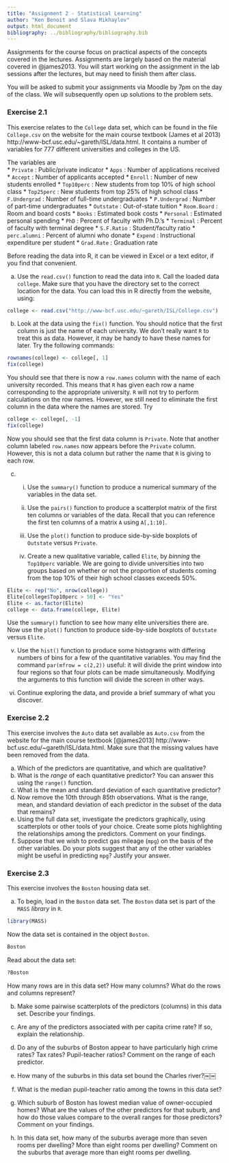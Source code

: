 ```yaml
---
title: "Assignment 2 - Statistical Learning"
author: "Ken Benoit and Slava Mikhaylov"
output: html_document
bibliography: ../bibliography/bibliography.bib
---
```


Assignments for the course focus on practical aspects of the concepts covered in the lectures. Assignments are largely based on the material covered in @james2013. You will start working on the assignment in the lab sessions after the lectures, but may need to finish them after class.

You will be asked to submit your assignments via Moodle by 7pm on the day of the class. We will subsequently open up solutions to the problem sets. 


### Exercise 2.1

This exercise relates to the `College` data set, which can be found in the file `College.csv` on the website for the main course textbook (James et al 2013) http://www-bcf.usc.edu/~gareth/ISL/data.html. It contains a number of variables for 777 different universities and colleges in the US.   

The variables are  
* `Private` : Public/private indicator
* `Apps` : Number of applications received
* `Accept` : Number of applicants accepted
* `Enroll` : Number of new students enrolled
* `Top10perc` : New students from top 10% of high school class 
* `Top25perc` : New students from top 25% of high school class 
* `F.Undergrad` : Number of full-time undergraduates
* `P.Undergrad` : Number of part-time undergraduates
* `Outstate` : Out-of-state tuition
* `Room.Board` : Room and board costs
* `Books` : Estimated book costs
* `Personal` : Estimated personal spending
* `PhD` : Percent of faculty with Ph.D.'s
* `Terminal` : Percent of faculty with terminal degree
* `S.F.Ratio` : Student/faculty ratio
* `perc.alumni` : Percent of alumni who donate
* `Expend` : Instructional expenditure per student
* `Grad.Rate` : Graduation rate

Before reading the data into R, it can be viewed in Excel or a text editor, if you find that convenient.

(a) Use the `read.csv()` function to read the data into `R`. Call the loaded data `college`. Make sure that you have the directory set to the correct location for the data.  You can load this in R directly from the website, using:
```r
college <- read.csv("http://www-bcf.usc.edu/~gareth/ISL/College.csv")
```

(b) Look at the data using the `fix()` function. You should notice that the first column is just the name of each university. We don't really want `R` to treat this as data. However, it may be handy to have these names for later. Try the following commands:
```r
rownames(college) <- college[, 1] 
fix(college)
```

You should see that there is now a `row.names` column with the name of each university recorded. This means that `R` has given each row a name corresponding to the appropriate university. `R` will not try to perform calculations on the row names. However, we still need to eliminate the first column in the data where the names are stored. Try

```r
college <- college[, -1] 
fix(college)
```

Now you should see that the first data column is `Private`. Note that another column labeled `row.names` now appears before the `Private` column. However, this is not a data column but rather the name that `R` is giving to each row.

(c)
   i. Use the `summary()` function to produce a numerical summary of the variables in the data set.
   
   ii. Use the `pairs()` function to produce a scatterplot matrix of the first ten columns or variables of the data. Recall that you can reference the first ten columns of a matrix `A` using `A[,1:10]`.
   
   iii. Use the `plot()` function to produce side-by-side boxplots of `Outstate` versus `Private`.
   
   iv. Create a new qualitative variable, called `Elite`, by *binning* the `Top10perc` variable. We are going to divide universities into two groups based on whether or not the proportion of students coming from the top 10% of their high school classes exceeds 50%.

```r
Elite <- rep("No", nrow(college))
Elite[college$Top10perc > 50] <- "Yes"
Elite <- as.factor(Elite)
college <- data.frame(college, Elite)
```

Use the `summary()` function to see how many elite universities there are. Now use the `plot()` function to produce side-by-side boxplots of `Outstate` versus `Elite`.
   
   v. Use the `hist()` function to produce some histograms with differing numbers of bins for a few of the quantitative variables. You may find the command `par(mfrow = c(2,2))` useful: it will divide the print window into four regions so that four plots can be made simultaneously. Modifying the arguments to this function will divide the screen in other ways.
   
   vi. Continue exploring the data, and provide a brief summary of what you discover.


### Exercise 2.2

This exercise involves the `Auto` data set available as `Auto.csv` from the website for the main course textbook [@james2013] http://www-bcf.usc.edu/~gareth/ISL/data.html. Make sure that the missing values have been removed from the data.

(a) Which of the predictors are quantitative, and which are qualitative?
(b) What is the *range* of each quantitative predictor? You can answer this using the `range()` function.
(c) What is the mean and standard deviation of each quantitative predictor?
(d) Now remove the 10th through 85th observations. What is the range, mean, and standard deviation of each predictor in the subset of the data that remains?
(e) Using the full data set, investigate the predictors graphically, using scatterplots or other tools of your choice. Create some plots highlighting the relationships among the predictors. Comment on your findings.
(f) Suppose that we wish to predict gas mileage (`mpg`) on the basis of the other variables. Do your plots suggest that any of the other variables might be useful in predicting `mpg`? Justify your answer.

 
### Exercise 2.3

This exercise involves the `Boston` housing data set.

(a) To begin, load in the `Boston` data set. The `Boston` data set is
part of the `MASS` *library* in `R`. 

```r
library(MASS)
```

Now the data set is contained in the object `Boston`. 
```r
Boston
```

Read about the data set:

```r
?Boston
```

How many rows are in this data set? How many columns? What do the rows and columns represent?

(b) Make some pairwise scatterplots of the predictors (columns) in this data set. Describe your findings.

(c) Are any of the predictors associated with per capita crime rate? If so, explain the relationship.

(d) Do any of the suburbs of Boston appear to have particularly high crime rates? Tax rates? Pupil-teacher ratios? Comment on the range of each predictor.

(e) How many of the suburbs in this data set bound the Charles river?￼￼

(f) What is the median pupil-teacher ratio among the towns in this data set?

(g) Which suburb of Boston has lowest median value of owner-occupied homes? What are the values of the other predictors for that suburb, and how do those values compare to the overall ranges for those predictors? Comment on your findings.

(h) In this data set, how many of the suburbs average more than seven rooms per dwelling? More than eight rooms per dwelling? Comment on the suburbs that average more than eight rooms per dwelling. 
 
